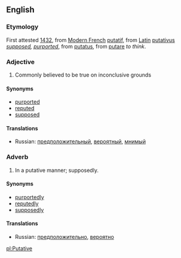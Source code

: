 ==English==
===Etymology===
First attested [[w:1432|1432]], from [[Modern French]] [[putatif]], from [[Latin]] [[putativus]] ''[[suppose]]d, [[purport]]ed'', from [[putatus]], from [[putare]] ''to think''. 
===Adjective===
#Commonly believed to be true on inconclusive grounds
====Synonyms====
*[[purported]]
*[[reputed]]
*[[supposed]]
====Translations====
*Russian: [[предположительный]], [[вероятный]], [[мнимый]]
===Adverb===
#In a putative manner; supposedly.
====Synonyms====
*[[purportedly]]
*[[reputedly]]
*[[supposedly]]
====Translations====
*Russian: [[предположительно]], [[вероятно]]

[[pl:Putative]]